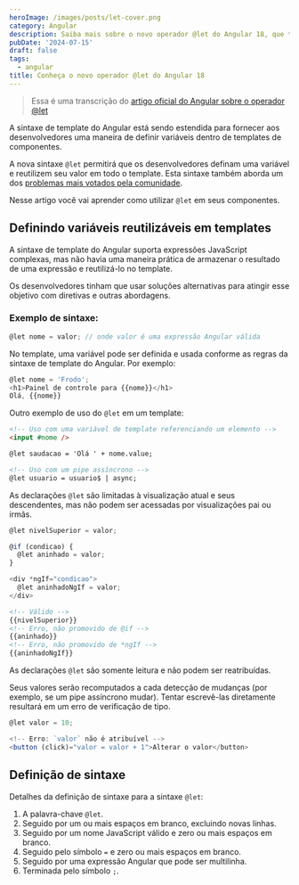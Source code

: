 ```yaml
---
heroImage: /images/posts/let-cover.png
category: Angular
description: Saiba mais sobre o novo operador @let do Angular 18, que traz uma nova forma de definir variáveis dentro de um componente.
pubDate: '2024-07-15'
draft: false
tags:
  - angular
title: Conheça o novo operador @let do Angular 18
---
```


> Essa é uma transcrição do [artigo oficial do Angular sobre o operador @let](https://blog.angular.dev/introducing-let-in-angular-686f9f383f0f)

A sintaxe de template do Angular está sendo estendida para fornecer aos desenvolvedores uma maneira de definir variáveis dentro de templates de componentes.

A nova sintaxe `@let` permitirá que os desenvolvedores definam uma variável e reutilizem seu valor em todo o template. Esta sintaxe também aborda um dos [problemas mais votados pela comunidade](https://github.com/angular/angular/issues/15280x).

Nesse artigo você vai aprender como utilizar `@let` em seus componentes.

## Definindo variáveis reutilizáveis em templates

A sintaxe de template do Angular suporta expressões JavaScript complexas, mas não havia uma maneira prática de armazenar o resultado de uma expressão e reutilizá-lo no template.

Os desenvolvedores tinham que usar soluções alternativas para atingir esse objetivo com diretivas e outras abordagens.

### Exemplo de sintaxe:

```typescript
@let nome = valor; // onde valor é uma expressão Angular válida
```

No template, uma variável pode ser definida e usada conforme as regras da sintaxe de template do Angular. Por exemplo:

```typescript
@let nome = 'Frodo';
<h1>Painel de controle para {{nome}}</h1>
Olá, {{nome}}
```

Outro exemplo de uso do `@let` em um template:

```html
<!-- Uso com uma variável de template referenciando um elemento -->
<input #nome />

@let saudacao = 'Olá ' + nome.value;

<!-- Uso com um pipe assíncrono -->
@let usuario = usuario$ | async;
```

As declarações `@let` são limitadas à visualização atual e seus descendentes, mas não podem ser acessadas por visualizações pai ou irmãs.

```typescript
@let nivelSuperior = valor;

@if (condicao) {
  @let aninhado = valor;
}

<div *ngIf="condicao">
  @let aninhadoNgIf = valor;
</div>
```

```html
<!-- Válido -->
{{nivelSuperior}}
<!-- Erro, não promovido de @if -->
{{aninhado}}
<!-- Erro, não promovido de *ngIf -->
{{aninhadoNgIf}}
```

As declarações `@let` são somente leitura e não podem ser reatribuídas.

Seus valores serão recomputados a cada detecção de mudanças (por exemplo, se um pipe assíncrono mudar). Tentar escrevê-las diretamente resultará em um erro de verificação de tipo.

```typescript
@let valor = 10;

<!-- Erro: `valor` não é atribuível -->
<button (click)="valor = valor + 1">Alterar o valor</button>
```

## Definição de sintaxe

Detalhes da definição de sintaxe para a sintaxe `@let`:

1. A palavra-chave `@let`.
2. Seguido por um ou mais espaços em branco, excluindo novas linhas.
3. Seguido por um nome JavaScript válido e zero ou mais espaços em branco.
4. Seguido pelo símbolo `=` e zero ou mais espaços em branco.
5. Seguido por uma expressão Angular que pode ser multilinha.
6. Terminada pelo símbolo `;`.
